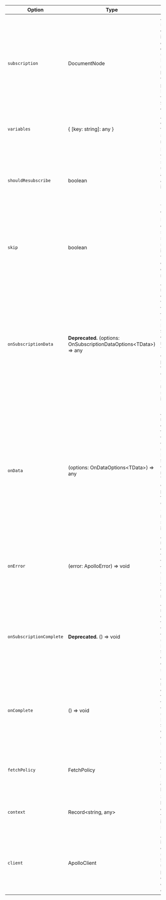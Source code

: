 | Option | Type | Description |
| - | - | - |
| `subscription` | DocumentNode | A GraphQL subscription document parsed into an AST by `graphql-tag`. **Optional** for the `useSubscription` Hook since the subscription can be passed in as the first parameter to the Hook. **Required** for the `Subscription` component. |
| `variables` | { [key: string]: any } | An object containing all of the variables your subscription needs to execute |
| `shouldResubscribe` | boolean | Determines if your subscription should be unsubscribed and subscribed again when an input to the hook (such as `subscription` or `variables`) changes. |
| `skip` | boolean | Determines if the current subscription should be skipped. Useful if, for example, variables depend on previous queries and are not ready yet. |
| `onSubscriptionData` | **Deprecated.** (options: OnSubscriptionDataOptions&lt;TData&gt;) => any | Allows the registration of a callback function that will be triggered each time the `useSubscription` Hook / `Subscription` component receives data. The callback `options` object param consists of the current Apollo Client instance in `client`, and the received subscription data in `subscriptionData`. |
| `onData` | (options: OnDataOptions&lt;TData&gt;) => any | Allows the registration of a callback function that will be triggered each time the `useSubscription` Hook / `Subscription` component receives data. The callback `options` object param consists of the current Apollo Client instance in `client`, and the received subscription data in `data`. |
| `onError` | (error: ApolloError) => void | Allows the registration of a callback function that will be triggered each time the `useSubscription` Hook / `Subscription` component receives an error. |
| `onSubscriptionComplete` | **Deprecated.** () => void | Allows the registration of a callback function that will be triggered when the `useSubscription` Hook / `Subscription` component completes the subscription. |
| `onComplete` | () => void | Allows the registration of a callback function that will be triggered each time the `useSubscription` Hook / `Subscription` component completes the subscription. |
| `fetchPolicy` | FetchPolicy | How you want your component to interact with the Apollo cache. For details, see [Setting a fetch policy](/react/data/queries/#setting-a-fetch-policy). |
| `context` | Record&lt;string, any&gt; | Shared context between your component and your network interface (Apollo Link). |
| `client` | ApolloClient | An `ApolloClient` instance. By default `useSubscription` / `Subscription` uses the client passed down via context, but a different client can be passed in. |
